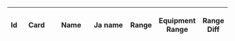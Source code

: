 {|class="wikitable sortable" style="width:100%;text-align:center"
!Id
!style="width:160px"|Card
!style="width:200px"|Name
!style="width:200px"|Ja name
!Range
!Equipment Range
!Range Diff
{{Calc|format=table|@enemy|#|!@|?id|?banner|?link|?japanese_name|?range|?equipment_range|?equipment_range_diff}}
|}